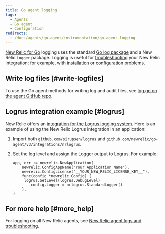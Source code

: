 ```yaml
---
title: Go agent logging
tags:
  - Agents
  - Go agent
  - Configuration
redirects:
  - /docs/agents/go-agent/instrumentation/go-agent-logging
---
```


[New Relic for Go](/docs/agents/go-agent/get-started/new-relic-go) logging uses the standard [Go log package](https://golang.org/pkg/log/) and a New Relic `Logger` package. Logging is useful for [troubleshooting](/docs/agents/go-agent/troubleshooting/no-data-appears-go) your New Relic integration; for example, with [installation](/docs/agents/go-agent/get-started/install-new-relic-go) or [configuration](/docs/agents/go-agent/instrumentation/go-agent-configuration) problems.

## Write log files [#write-logfiles]

To use the Go agent methods for writing log and audit files, see [log.go on the agent GitHub repo](https://github.com/newrelic/go-agent/blob/master/log.go).

## Logrus integration example [#logrus]

New Relic offers an [integration for the Logrus logging system](https://github.com/newrelic/go-agent/blob/master/_integrations/nrlogrus/nrlogrus.go). Here is an example of using the New Relic Logrus integration in an application:

1. Import both `github.com/sirupsen/logrus` and `github.com/newrelic/go-agent/v3/integrations/nrlogrus`.
2. Set the log level and assign the Logger output to Logrus. For example:

   ```
   app, err := newrelic.NewApplication(
       newrelic.ConfigAppName("Your Application Name"),
       newrelic.ConfigLicense("__YOUR_NEW_RELIC_LICENSE_KEY__"),
       func(config *newrelic.Config) {
       	logrus.SetLevel(logrus.DebugLevel)
           config.Logger = nrlogrus.StandardLogger()
       },
   )
   ```

## For more help [#more_help]

For logging on all New Relic agents, see [New Relic agent logs and troubleshooting](/docs/agents/manage-apm-agents/troubleshooting/new-relic-agent-logs-troubleshooting).
